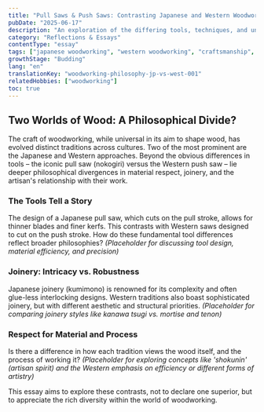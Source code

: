 ```yaml
---
title: "Pull Saws & Push Saws: Contrasting Japanese and Western Woodworking Philosophies"
pubDate: "2025-06-17"
description: "An exploration of the differing tools, techniques, and underlying philosophies between traditional Japanese and Western woodworking."
category: "Reflections & Essays"
contentType: "essay"
tags: ["japanese woodworking", "western woodworking", "craftsmanship", "philosophy", "tools", "techniques"]
growthStage: "Budding"
lang: "en"
translationKey: "woodworking-philosophy-jp-vs-west-001"
relatedHobbies: ["woodworking"]
toc: true
---
```


## Two Worlds of Wood: A Philosophical Divide?

The craft of woodworking, while universal in its aim to shape wood, has evolved distinct traditions across cultures. Two of the most prominent are the Japanese and Western approaches. Beyond the obvious differences in tools – the iconic pull saw (nokogiri) versus the Western push saw – lie deeper philosophical divergences in material respect, joinery, and the artisan's relationship with their work.

### The Tools Tell a Story
The design of a Japanese pull saw, which cuts on the pull stroke, allows for thinner blades and finer kerfs. This contrasts with Western saws designed to cut on the push stroke. How do these fundamental tool differences reflect broader philosophies?
*(Placeholder for discussing tool design, material efficiency, and precision)*

### Joinery: Intricacy vs. Robustness
Japanese joinery (kumimono) is renowned for its complexity and often glue-less interlocking designs. Western traditions also boast sophisticated joinery, but with different aesthetic and structural priorities.
*(Placeholder for comparing joinery styles like kanawa tsugi vs. mortise and tenon)*

### Respect for Material and Process
Is there a difference in how each tradition views the wood itself, and the process of working it?
*(Placeholder for exploring concepts like 'shokunin' (artisan spirit) and the Western emphasis on efficiency or different forms of artistry)*

This essay aims to explore these contrasts, not to declare one superior, but to appreciate the rich diversity within the world of woodworking.
